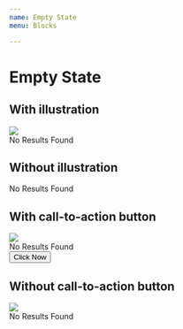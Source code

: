 ```yaml
---
name: Empty State
menu: Blocks

---
```


# Empty State

## With illustration

<Playground>
    <div class="blank-slate">
        <div class="blank-slate-content">
            <div class="blank-slate-content__illustration">
                <img class="img-fluid" src={emptyState}/>
            </div>
            <div class="blank-slate-content__message">
                No Results Found
            </div>
        </div>
    </div>
</Playground>

## Without illustration
<Playground>
    <div class="blank-slate">
        <div class="blank-slate-content">
            <div class="blank-slate-content__message">
                No Results Found
            </div>
        </div>
    </div>
</Playground>

## With call-to-action button
<Playground>
    <div class="blank-slate">
        <div class="blank-slate-content">
            <div class="blank-slate-content__illustration">
                <img class="img-fluid" src={emptyState}/>
            </div>
            <div class="blank-slate-content__message">
                No Results Found
            </div>
            <div class="blank-slate-content__cta">
                <button class="btn btn-primary">Click Now</button>
            </div>
        </div>
    </div>
</Playground>

## Without call-to-action button

<Playground>
    <div class="blank-slate">
        <div class="blank-slate-content">
            <div class="blank-slate-content__illustration">
                <img class="img-fluid" src={emptyState}/>
            </div>
            <div class="blank-slate-content__message">
                No Results Found
            </div>
        </div>
    </div>
</Playground>
